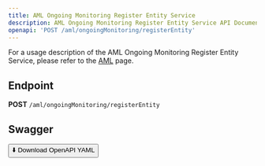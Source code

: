 ```yaml
---
title: AML Ongoing Monitoring Register Entity Service
description: AML Ongoing Monitoring Register Entity Service API Documentation
openapi: 'POST /aml/ongoingMonitoring/registerEntity'
---
```


For a usage description of the AML Ongoing Monitoring Register Entity Service, please refer to the [AML](/essentials/aml) page.

## Endpoint

**POST** `/aml/ongoingMonitoring/registerEntity`

## Swagger
<a href="/downloads/swagger/AML/AML.postman_collection.json" download="AML.postman_collection.json">
  <button>⬇️ Download OpenAPI YAML</button>
</a>
